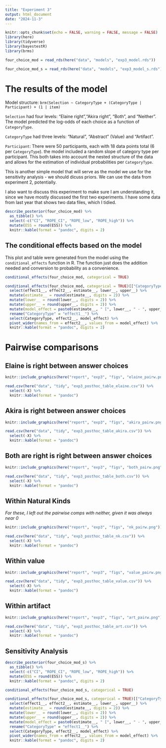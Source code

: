 ```yaml
---
title: "Experiment 3"
output: html_document
date: "2024-11-3"
---
```



```r
knitr::opts_chunk$set(echo = FALSE, warning = FALSE, message = FALSE)
library(here)
library(tidyverse)
library(bayestestR)
library(brms)

four_choice_mod = read_rds(here("data", "models", "exp3_model.rds"))

four_choice_mod_s = read_rds(here("data", "models", "exp3_model_s.rds"))
```

# The results of the model

Model structure: `brm(Selection ~ CategoryType + (CategoryType | Participant) + (1 | item)` 

`Selection` had four levels: "Elaine right","Akira right", "Both", and "Neither". The model predicted the log-odds of each choice as a function of `CategoryType`.

`CategoryType` had three levels: "Natural", "Abstract" (Value) and "Artifact".

`Participant`: There were 50 participants, each with 18 data points total (6 per `CategoryType`). the model included a random slope of category type per participant. This both takes into account the nested structure of the data and allows for the estimation of individual probabilities per `CategoryType`. 

This is another simple model that will serve as the model we use for the sensitivity analysis - we should dicuss priors. We can use the data from experiment 2, potentially. 

I also want to discuss this experiment to make sure I am understanding it, since we have mostly discussed the first two experiments. I have some data from last year that shows two data files, which I tidied. 

```r
describe_posterior(four_choice_mod) %>% 
  as_tibble() %>% 
  select(-c("CI", "ROPE_CI", "ROPE_low", "ROPE_high")) %>% 
  mutate(ESS = round(ESS)) %>% 
  knitr::kable(format = "pandoc", digits = 2)

```


## The conditional effects based on the model 

This plot and table were generated from the model using the `conditional_effects` function in R. The function just does the addition needed and conversion to probability as a convenience. 

```r
conditional_effects(four_choice_mod, categorical = TRUE)
```

```r
conditional_effects(four_choice_mod, categorical = TRUE)[["CategoryType:cats__"]] %>% 
  select(effect1__, effect2__, estimate__, lower__, upper__) %>% 
  mutate(estimate__ = round(estimate__, digits = 2)) %>% 
  mutate(lower__ = round(lower__, digits = 2)) %>% 
  mutate(upper__ = round(upper__, digits = 2)) %>% 
  mutate(model_effect = paste0(estimate__, " [", lower__, " - ", upper__, "]")) %>% 
  rename("CategoryType" = "effect1__") %>% 
  select(CategoryType, effect2__, model_effect) %>% 
  pivot_wider(names_from = effect2__, values_from = model_effect) %>% 
  knitr::kable(format = "pandoc", digits = 2)
```

# Pairwise comparisons 

## Elaine is right between answer choices

```r
knitr::include_graphics(here("report", "exp3", "figs", "elaine_pairw.png"))
```

```r
read.csv(here("data", "tidy", "exp3_posthoc_table_elaine.csv")) %>% 
  select(-X) %>% 
  knitr::kable(format = "pandoc")
```

## Akira is right between answer choices

```r
knitr::include_graphics(here("report", "exp3", "figs", "akira_pairw.png"))
```

```r
read.csv(here("data", "tidy", "exp3_posthoc_table_akira.csv")) %>% 
  select(-X) %>% 
  knitr::kable(format = "pandoc")
```

## Both are right is right between answer choices

```r
knitr::include_graphics(here("report", "exp3", "figs", "both_pairw.png"))
```

```r
read.csv(here("data", "tidy", "exp3_posthoc_table_both.csv")) %>% 
  select(-X) %>% 
  knitr::kable(format = "pandoc")
```

## Within Natural Kinds 

*For these, I left out the pairwise comps with neither, given it was always near 0*

```r
knitr::include_graphics(here("report", "exp3", "figs", "nk_pairw.png"))
```

```r
read.csv(here("data", "tidy", "exp3_posthoc_table_nk.csv")) %>% 
  select(-X) %>% 
  knitr::kable(format = "pandoc")
```

## Within value 

```r
knitr::include_graphics(here("report", "exp3", "figs", "value_pairw.png"))
```

```r
read.csv(here("data", "tidy", "exp3_posthoc_table_value.csv")) %>% 
  select(-X) %>% 
  knitr::kable(format = "pandoc")
```

## Within artifact 

```r
knitr::include_graphics(here("report", "exp3", "figs", "art_pairw.png"))
```

```r
read.csv(here("data", "tidy", "exp3_posthoc_table_art.csv")) %>% 
  select(-X) %>% 
  knitr::kable(format = "pandoc")
```


## Sensitivity Analysis 

```r
describe_posterior(four_choice_mod_s) %>% 
  as_tibble() %>% 
  select(-c("CI", "ROPE_CI", "ROPE_low", "ROPE_high")) %>% 
  mutate(ESS = round(ESS)) %>% 
  knitr::kable(format = "pandoc", digits = 2)
```

```r
conditional_effects(four_choice_mod_s, categorical = TRUE)
```

```r
conditional_effects(four_choice_mod_s, categorical = TRUE)[["CategoryType:cats__"]] %>% 
  select(effect1__, effect2__, estimate__, lower__, upper__) %>% 
  mutate(estimate__ = round(estimate__, digits = 2)) %>% 
  mutate(lower__ = round(lower__, digits = 2)) %>% 
  mutate(upper__ = round(upper__, digits = 2)) %>% 
  mutate(model_effect = paste0(estimate__, " [", lower__, " - ", upper__, "]")) %>% 
  rename("CategoryType" = "effect1__") %>% 
  select(CategoryType, effect2__, model_effect) %>% 
  pivot_wider(names_from = effect2__, values_from = model_effect) %>% 
  knitr::kable(format = "pandoc", digits = 2)
```
